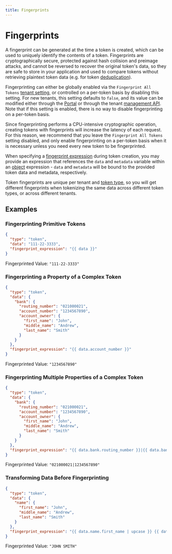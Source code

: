 ```yaml
---
title: Fingerprints
---
```



# Fingerprints

A fingerprint can be generated at the time a token is created, which can be used to uniquely identify the contents of a token.
Fingerprints are cryptographically secure, protected against hash collision and preimage attacks, and cannot be reversed to recover the original token's data,
so they are safe to store in your application and used to compare tokens without retrieving plaintext token data (e.g. for token [deduplication](/docs/concepts/what-are-tokens#deduplication)).

Fingerprinting can either be globally enabled via the `Fingerprint All Tokens` [tenant setting](/docs/api/tenants#tenant-settings-object),
or controlled on a per-token basis by disabling this setting. For new tenants, this setting defaults to `false`,
and its value can be modified either through the [Portal](https://portal.basistheory.com/settings)
or through the tenant [management API](/docs/api/tenants#update-tenant). Note that if this setting is enabled, there is no way
to disable fingerprinting on a per-token basis.

<Alert>
  Since fingerprinting performs a CPU-intensive cryptographic operation, creating tokens with fingerprints will increase
  the latency of each request. For this reason, we recommend that you leave the <code>Fingerprint All Tokens</code> setting disabled,
  and only enable fingerprinting on a per-token basis when it is necessary unless you need every new token to be fingerprinted.
</Alert>

When specifying a [fingerprint expression](/docs/expressions/fingerprints) during token creation, you may provide an expression
that references the `data` and `metadata` variable within an [object](/docs/expressions#objects) expression -
`data` and `metadata` will be bound to the provided token data and metadata, respectively.

Token fingerprints are unique per tenant and [token type](/docs/api/tokens/token-types), so you will get different fingerprints when tokenizing the same data
across different token types, or across different tenants.

## Examples

### Fingerprinting Primitive Tokens

```json showLineNumbers title=Request
{
  "type": "token",
  "data": "111-22-3333",
  "fingerprint_expression": "{{ data }}"
}
```

Fingerprinted Value: `"111-22-3333"`

### Fingerprinting a Property of a Complex Token

```json showLineNumbers title=Request
{
  "type": "token",
  "data": {
    "bank": {
      "routing_number": "021000021",
      "account_number": "1234567890",
      "account_owner": {
        "first_name": "John",
        "middle_name": "Andrew",
        "last_name": "Smith"
      }
    }
  },
  "fingerprint_expression": "{{ data.account_number }}"
}
```

Fingerprinted Value: `"1234567890"`

### Fingerprinting Multiple Properties of a Complex Token

```json showLineNumbers title=Request
{
  "type": "token",
  "data": {
    "bank": {
      "routing_number": "021000021",
      "account_number": "1234567890",
      "account_owner": {
        "first_name": "John",
        "middle_name": "Andrew",
        "last_name": "Smith"
      }
    }
  },
  "fingerprint_expression": "{{ data.bank.routing_number }}|{{ data.bank.account_number }}"
}
```

Fingerprinted Value: `"021000021|1234567890"`

### Transforming Data Before Fingerprinting

```json showLineNumbers title=Request
{
  "type": "token",
  "data": {
    "name": {
      "first_name": "John",
      "middle_name": "Andrew",
      "last_name": "Smith"
    }
  },
  "fingerprint_expression": "{{ data.name.first_name | upcase }} {{ data.last_name | upcase }}"
}
```

Fingerprinted Value: `"JOHN SMITH"`
